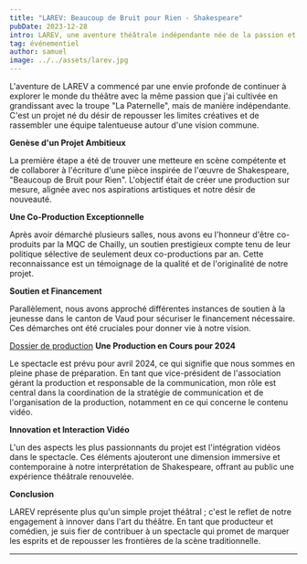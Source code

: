 ```yaml
---
title: "LAREV: Beaucoup de Bruit pour Rien - Shakespeare"
pubDate: 2023-12-28
intro: LAREV, une aventure théâtrale indépendante née de la passion et de la créativité, mêlant Shakespeare et innovation scénique. Découvrez mon rôle dans cette production unique.
tag: événementiel
author: samuel
image: ../../assets/larev.jpg
---
```


L'aventure de LAREV a commencé par une envie profonde de continuer à explorer le monde du théâtre avec la même passion que j'ai cultivée en grandissant avec la troupe "La Paternelle", mais de manière indépendante. C'est un projet né du désir de repousser les limites créatives et de rassembler une équipe talentueuse autour d'une vision commune.

**Genèse d'un Projet Ambitieux**

La première étape a été de trouver une metteure en scène compétente et de collaborer à l'écriture d'une pièce inspirée de l'œuvre de Shakespeare, "Beaucoup de Bruit pour Rien". L'objectif était de créer une production sur mesure, alignée avec nos aspirations artistiques et notre désir de nouveauté.

**Une Co-Production Exceptionnelle**

Après avoir démarché plusieurs salles, nous avons eu l'honneur d'être co-produits par la MQC de Chailly, un soutien prestigieux compte tenu de leur politique sélective de seulement deux co-productions par an. Cette reconnaissance est un témoignage de la qualité et de l'originalité de notre projet.

**Soutien et Financement**

Parallèlement, nous avons approché différentes instances de soutien à la jeunesse dans le canton de Vaud pour sécuriser le financement nécessaire. Ces démarches ont été cruciales pour donner vie à notre vision.

[Dossier de production](https://portfolio.kuasar.xyz/dossier-prod.pdf)
**Une Production en Cours pour 2024**

Le spectacle est prévu pour avril 2024, ce qui signifie que nous sommes en pleine phase de préparation. En tant que vice-président de l'association gérant la production et responsable de la communication, mon rôle est central dans la coordination de la stratégie de communication et de l'organisation de la production, notamment en ce qui concerne le contenu vidéo.

**Innovation et Interaction Vidéo**

L'un des aspects les plus passionnants du projet est l'intégration vidéos dans le spectacle. Ces éléments ajouteront une dimension immersive et contemporaine à notre interprétation de Shakespeare, offrant au public une expérience théâtrale renouvelée.

**Conclusion**

LAREV représente plus qu'un simple projet théâtral ; c'est le reflet de notre engagement à innover dans l'art du théâtre. En tant que producteur et comédien, je suis fier de contribuer à un spectacle qui promet de marquer les esprits et de repousser les frontières de la scène traditionnelle.

---
